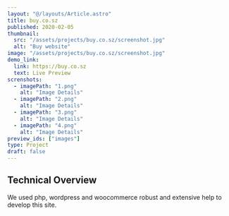 ```yaml
---
layout: "@/layouts/Article.astro"
title: buy.co.sz
published: 2020-02-05
thumbnail:
  src: "/assets/projects/buy.co.sz/screenshot.jpg"
  alt: "Buy website"
image: "/assets/projects/buy.co.sz/screenshot.jpg"
demo_link:
  link: https://buy.co.sz
  text: Live Preview
screnshots:
  - imagePath: "1.png"
    alt: "Image Details"
  - imagePath: "2.png"
    alt: "Image Details"
  - imagePath: "3.png"
    alt: "Image Details"
  - imagePath: "4.png"
    alt: "Image Details"
preview_ids: ["images"]
type: Project
draft: false
---
```



## Technical Overview

We used php, wordpress and woocommerce robust and extensive help to develop this site.

<PhotoViewer
  name="v1"
  title="Screenshots"
  images={frontmatter.screnshots}
  directory="/assets/projects/buy.co.sz"
  client:only="react"
/>
